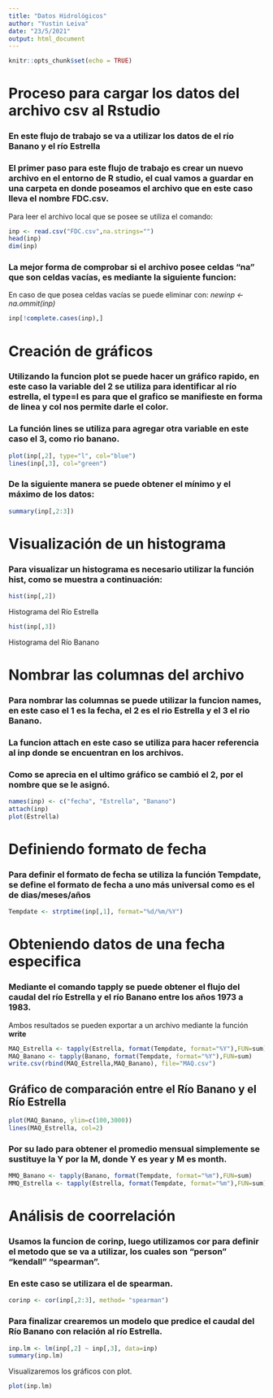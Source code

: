 ```yaml
---
title: "Datos Hidrológicos"
author: "Yustin Leiva"
date: "23/5/2021"
output: html_document
---
```


```r
knitr::opts_chunk$set(echo = TRUE)
```
# **Proceso para cargar los datos del archivo csv al Rstudio**
### En este flujo de trabajo se va a utilizar los datos de el río Banano y el río Estrella
### El primer paso para este flujo de trabajo es crear un nuevo archivo en el entorno de R studio, el cual vamos a guardar en una carpeta en donde poseamos el archivo que en este caso lleva el nombre **FDC.csv**.
 Para leer el archivo local que se posee se  utiliza el comando:


```r
inp <- read.csv("FDC.csv",na.strings="")
head(inp)
dim(inp)

```

### La mejor forma de comprobar si el archivo posee celdas **"na"** que son celdas vacías, es mediante la siguiente funcion:
En caso de que posea celdas vacías se puede eliminar con: *newinp <- na.ommit(inp)* 

```r
inp[!complete.cases(inp),]
```

# **Creación de gráficos**
### Utilizando la funcion **plot** se puede hacer un gráfico rapido, en este caso la variable del 2 se utiliza para identificar al río estrella, el **type=l** es para que el grafico se manifieste en forma de linea y **col** nos permite darle el color.
### La función **lines** se utiliza para agregar otra variable en este caso el 3, como rio banano.

```r
plot(inp[,2], type="l", col="blue")
lines(inp[,3], col="green")
```

### De la siguiente manera se puede obtener el mínimo y el máximo de los datos:

```r
summary(inp[,2:3])

```

# **Visualización de un histograma**
### Para visualizar un histograma es necesario utilizar la función **hist**, como se muestra a continuación:

```r
hist(inp[,2])

```
Histograma del Río Estrella
```r
hist(inp[,3])

```
Histograma del Río Banano

# **Nombrar las columnas del archivo**
### Para nombrar las columnas se puede utilizar la funcion **names**, en este caso el 1 es la fecha, el 2 es el rio Estrella y el 3 el rio Banano.
### La funcion **attach** en este caso se utiliza para hacer referencia al inp donde se encuentran en los archivos.
### Como se aprecia en el ultimo gráfico se cambió el 2, por el nombre que se le asignó.
```r
names(inp) <- c("fecha", "Estrella", "Banano")
attach(inp)
plot(Estrella)
```

# **Definiendo formato de fecha**
### Para definir el formato de fecha se utiliza la función **Tempdate**, se define el formato de fecha a uno más universal como es el de dias/meses/años

```r
Tempdate <- strptime(inp[,1], format="%d/%m/%Y")

```

# **Obteniendo datos de una fecha especifica**
### Mediante el comando **tapply** se puede obtener el flujo del caudal del río Estrella y el río Banano entre los años 1973 a 1983.
Ambos resultados se pueden exportar a un archivo mediante la función **write**
```r
MAQ_Estrella <- tapply(Estrella, format(Tempdate, format="%Y"),FUN=sum)
MAQ_Banano <- tapply(Banano, format(Tempdate, format="%Y"),FUN=sum)
write.csv(rbind(MAQ_Estrella,MAQ_Banano), file="MAQ.csv")
```

## Gráfico de comparación entre el Río Banano y el Río Estrella

```r
plot(MAQ_Banano, ylim=c(100,3000))
lines(MAQ_Estrella, col=2)

```


### Por su lado para obtener el promedio mensual simplemente se sustituye la **Y** por la **M**, donde **Y** es year y **M** es month.

```r
MMQ_Banano <- tapply(Banano, format(Tempdate, format="%m"),FUN=sum)
MMQ_Estrella <- tapply(Estrella, format(Tempdate, format="%m"),FUN=sum)

```

# **Análisis de coorrelación**

### Usamos la funcion de corinp, luego utilizamos cor para definir el metodo que se va a utilizar, los cuales son **"person"** **"kendall"** **"spearman".**
### En este caso se utilizara el de spearman.


```r

corinp <- cor(inp[,2:3], method= "spearman")
```

### Para finalizar crearemos un modelo que predice el caudal del Río Banano con relación al río Estrella.

```r
inp.lm <- lm(inp[,2] ~ inp[,3], data=inp)
summary(inp.lm)

```

Visualizaremos los gráficos con plot.

```r

plot(inp.lm)

```

